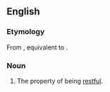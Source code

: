 ==English==

===Etymology===
From {{inh|en|enm|restfulnesse}}, equivalent to {{suffix|en|restful|ness}}.

===Noun===
{{en-noun|-|+}}

# The property of being [[restful]].